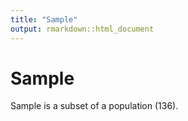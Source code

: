 ```yaml
---
title: "Sample"
output: rmarkdown::html_document
---
```


# Sample

Sample is a subset of a population (136).
